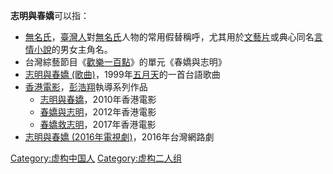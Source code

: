 '''志明與春嬌'''可以指：
* [[無名氏|無名氏]]，[[臺灣人|臺灣人]]對[[無名氏|無名氏]]人物的常用假替稱呼，尤其用於[[文藝片|文藝片]]或典心同名[[言情小說|言情小說]]的男女主角名。
* 台灣綜藝節目《[[歡樂一百點|歡樂一百點]]》的單元《春嬌與志明》
* [[志明與春嬌_(歌曲)|志明與春嬌 (歌曲)]]，1999年[[五月天|五月天]]的一首台語歌曲
*[[香港電影|香港電影]]，[[彭浩翔|彭浩翔]]執導系列作品
** [[志明與春嬌_(電影)|志明與春嬌]]，2010年香港電影
** [[春嬌與志明|春嬌與志明]]，2012年香港電影
** [[春嬌救志明|春嬌救志明]]，2017年香港電影
* [[志明與春嬌_(2016年電視劇)|志明與春嬌 (2016年電視劇)]]，2016年台灣網路劇
{{Disambig|Cat=五字作品消歧義}}
[[Category:虚构中国人|Category:虚构中国人]]
[[Category:虚构二人组|Category:虚构二人组]]
